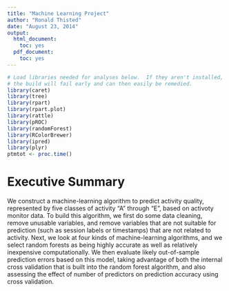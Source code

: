 ```yaml
---
title: "Machine Learning Project"
author: "Ronald Thisted"
date: "August 23, 2014"
output:
  html_document:
    toc: yes
  pdf_document:
    toc: yes
---
```


```r
# Load libraries needed for analyses below.  If they aren't installed,
# the build will fail early and can then easily be remedied.
library(caret)
library(tree)
library(rpart)
library(rpart.plot)
library(rattle)
library(pROC)
library(randomForest)
library(RColorBrewer)
library(ipred)
library(plyr)
ptmtot <- proc.time()
```

# Executive Summary

We construct a machine-learning algorithm to predict activity
quality, represented by five classes of activity "A" through "E",
based on activoty monitor data.  To build this algorithm, we first
do some data cleaning, remove unusable variables, and remove 
variables that are not suitable for prediction (such as session
labels or timestamps) that are not related to activity.  Next,
we look at four kinds of machine-learning algorithms, and we select
random forests as being highly accurate as well as relatively
inexpensive computationally.  We then evaluate likely out-of-sample
prediction errors based on this model, taking advantage of both the
internal cross validation that is built into the random forest 
algorithm, and also assessing the effect of number of predictors
on prediction accuracy using cross validation.
